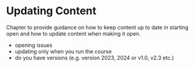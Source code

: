 # Updating Content {#sec-updating_content}

Chapter to provide guidance on how to keep content up to date in starting open and how to update content when making it open.

- opening issues
- updating only when you run the course
- do you have versions (e.g. version 2023, 2024 or v1.0, v2.3 etc.)

